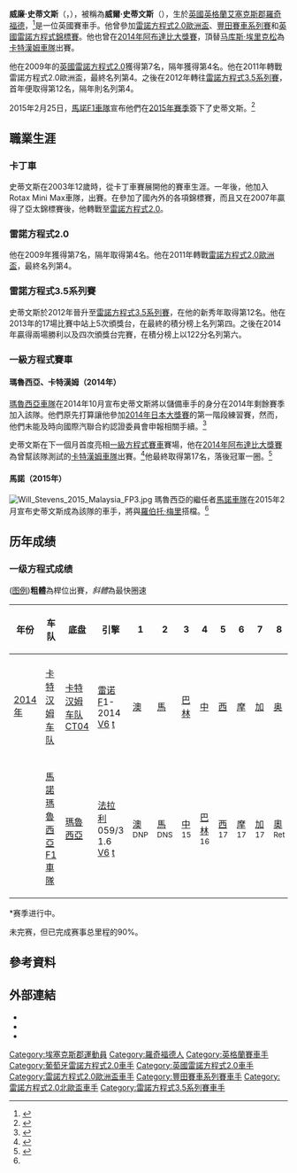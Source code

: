 {{noteTA
|G1=F1
}}
{{Infobox F1 driver
| Name            = 威爾·史蒂文斯<br>Will Stevens
| image           = Will Stevens 2015 Malaysia.jpg
| image_size      = 240
| caption         = 史蒂文斯於[[2015年馬來西亞大獎賽|2015年馬來西亞大獎賽]]
| Nationality     = {{flag|GBR|name=英国}}
| birth_date      = {{birth date and age|1991|6|28|df=y}}
| birth_place     = [[英國|英國]][[英格蘭|英格蘭]][[艾塞克斯郡|艾塞克斯郡]][[羅奇福德|羅奇福德]]
| Team            = [[馬諾車隊|瑪魯西亞]]-[[法拉利車隊|法拉利]]
| Car number      = 28
| Races           = 20（18次起步）
| Championships   = 0
| Wins            = 0
| Podiums         = 0
| Points          = 0
| Poles           = 0
| Fastest laps    = 0
| First race      = [[2014年阿布扎比大奖赛|2014年阿布扎比大奖赛]]
| First win       = 
| Last win        = 
| Last race       =[[2015年阿布扎比大奖赛|2015年阿布扎比大奖赛]]
| Last season   = 2015
| Last position = 第21（0分）
}}
{{Infobox racing driver
| name              =
| prev series       = [[雷諾世界系列賽|雷諾方程式3.5系列賽]]<br>[[雷諾方程式2.0北歐盃|雷諾方程式2.0北歐盃]]<br>[[雷諾方程式2.0歐洲盃|雷諾方程式2.0歐洲盃]]<br>[[英國雷諾方程式錦標賽|英國雷諾方程式錦標賽]]<br>[[豐田賽車系列賽|豐田賽車系列賽]]<br>[[英國雷諾方程式錦標賽|英國雷諾方程式錦標賽冬季系列賽]]<br>雷諾方程式2.0葡萄牙冬季系列賽
| prev series years = 2012－14年<br>2010年<br>2009－11年<br>2009－10年<br>2008－09年<br>2008年<br>2008年
}}

'''威廉·史蒂文斯'''（{{lang-en|William Stevens}}，{{bd|1991年|6月28日}}），被稱為'''威爾·史蒂文斯'''（{{lang-en|Will Stevens}}），生於[[英國|英國]][[英格蘭|英格蘭]][[艾塞克斯郡|艾塞克斯郡]][[羅奇福德|羅奇福德]]，<ref>{{cite web|url=http://www.renaultsport.co.uk/championships/formularenaultuk/drivers/stevens/Default.aspx|title=Will Stevens|work=renaultsport.co.uk|publisher=Renaultsport UK|accessdate=2010-04-04|archive-url=https://web.archive.org/web/20120223162021/http://www.renaultsport.co.uk/championships/formularenaultuk/drivers/stevens/Default.aspx|archive-date=2012-02-23|dead-url=yes}}</ref>是一位英國賽車手。他曾參加[[雷諾方程式2.0歐洲盃|雷諾方程式2.0歐洲盃]]、[[豐田賽車系列賽|豐田賽車系列賽]]和[[英國雷諾方程式錦標賽|英國雷諾方程式錦標賽]]。他也曾在[[2014年阿布達比大獎賽|2014年阿布達比大獎賽]]，頂替[[马库斯·埃里克松_(赛车运动员)|马库斯·埃里克松]]為[[卡特漢姆車隊|卡特漢姆車隊]]出賽。

他在2009年的[[英國雷諾方程式2.0|英國雷諾方程式2.0]]獲得第7名，隔年獲得第4名。他在2011年轉戰雷諾方程式2.0歐洲盃，最終名列第4。之後在2012年轉往[[雷諾方程式3.5系列賽|雷諾方程式3.5系列賽]]，首年便取得第12名，隔年則名列第4。

2015年2月25日，[[馬諾車隊|馬諾F1車隊]]宣布他們在[[2015年世界一級方程式錦標賽|2015年賽季]]簽下了史蒂文斯。<ref name="Manor">{{cite web|url=http://www.autosport.com/news/report.php/id/117815|title=Will Stevens secures Manor Formula 1 race seat|publisher=autosport.com|date=2015-02-25|accessdate=2015-02-25|archive-date=2015-03-04|archive-url=https://web.archive.org/web/20150304153253/http://www.autosport.com/news/report.php/id/117815|dead-url=yes}}</ref>

==職業生涯==
===卡丁車===
史蒂文斯在2003年12歲時，從卡丁車賽展開他的賽車生涯。一年後，他加入Rotax Mini Max車隊，出賽{{le|超級一全國卡丁車錦標賽|Super 1 National Kart Championships|全國小童錦標賽}}。在參加了國內外的各項錦標賽，而且又在2007年贏得了亞太錦標賽後，他轉戰至[[雷諾方程式2.0歐洲盃|雷諾方程式2.0]]。

===雷諾方程式2.0===
他在2009年{{le|英國雷諾方程式2.0|Formula Renault 2.0 UK}}獲得第7名，隔年取得第4名。他在2011年轉戰[[雷諾方程式2.0歐洲盃|雷諾方程式2.0歐洲盃]]，最終名列第4。

===雷諾方程式3.5系列賽===
史蒂文斯於2012年晉升至[[雷諾方程式3.5系列賽|雷諾方程式3.5系列賽]]，在他的新秀年取得第12名。他在2013年的17場比賽中站上5次頒獎台，在最終的積分榜上名列第四。之後在2014年贏得兩場勝利以及四次頒獎台完賽，在積分榜上以122分名列第六。

===一級方程式賽車===

====瑪魯西亞、卡特漢姆（2014年）====
[[瑪魯西亞車隊|瑪魯西亞車隊]]在2014年10月宣布史蒂文斯將以儲備車手的身分在2014年剩餘賽季加入該隊。他們原先打算讓他參加[[2014年日本大獎賽|2014年日本大獎賽]]的第一階段練習賽，然而，他們未能及時向國際汽聯合約認證委員會申報相關手續。<ref>{{cite web |url=http://www.bbc.co.uk/sport/0/formula1/29470951 |title=Japanese GP: Briton Will Stevens joins Marussia |last1=Benson |first1=Andrew |date=2014-10-03 |website=[[bbc.co.uk|bbc.co.uk]] |accessdate=2014-11-22 |archive-date=2014-10-21 |archive-url=https://web.archive.org/web/20141021182151/http://www.bbc.co.uk/sport/0/formula1/29470951 |dead-url=no }}</ref>

史蒂文斯在下一個月首度亮相[[一級方程式賽車|一級方程式賽車]]賽場，他在[[2014年阿布達比大獎賽|2014年阿布達比大獎賽]]為曾幫該隊測試的[[卡特漢姆車隊|卡特漢姆車隊]]出賽。<ref name="BBC-30131546">{{cite news|url=http://www.bbc.co.uk/sport/0/formula1/30131456|title=Caterham sign Britain's Will Stevens for Abu Dhabi Grand Prix|publisher=[[BBC_Sport|BBC Sport]]|date=2014-11-20|accessdate=2014-11-20|archive-date=2014-11-22|archive-url=https://web.archive.org/web/20141122023300/http://www.bbc.co.uk/sport/0/formula1/30131456|dead-url=no}}</ref>他最終取得第17名，落後冠軍一圈。<ref name="BBC-AbuDhabi2014">{{cite news|url=http://www.bbc.co.uk/sport/formula1/2014/abu-dhabi-grand-prix/results/race|title=Abu Dhabi Grand Prix 2014 Results|publisher=BBC Sport|date=2014-11-23|accessdate=2014-11-24|archive-date=2016-04-11|archive-url=https://web.archive.org/web/20160411124817/http://www.bbc.co.uk/sport/formula1/2014/abu-dhabi-grand-prix/results/race|dead-url=no}}</ref>

====馬諾（2015年）====
[[File:Will_Stevens_2015_Malaysia_FP3.jpg|thumbnail]]
瑪魯西亞的繼任者[[馬諾車隊|馬諾車隊]]在2015年2月宣布史蒂文斯成為該隊的車手，將與[[羅伯托·梅里|羅伯托·梅里]]搭檔。<ref name="Manor"/>

==历年成绩==
===一级方程式成绩===
([[:Template:F1_driver_results_legend|图例]])'''粗體'''為桿位出賽，''斜體''為最快圈速
{| class="wikitable" style="text-align:center; font-size:90%"
|-
! 年份
! 车队
! 底盘
! 引擎
! 1
! 2
! 3
! 4
! 5
! 6
! 7
! 8
! 9
! 10
! 11
! 12
! 13
! 14
! 15
! 16
! 17
! 18
! 19
! 排名
! [[一級方程式積分系統|积分]]
|-
| [[2014年世界一级方程式锦标赛|2014年]]
! [[卡特汉姆车队|卡特汉姆车队]]
! [[卡特汉姆车队|卡特汉姆车队]][[卡特汉姆CT04|CT04]]
! [[雷诺车队|雷诺]]F1-2014 [[V6发动机|V6]] [[渦輪增壓器|t]]
| [[2014年澳大利亚大奖赛|澳]]<br /><small></small>
|[[2014年马来西亞大奖赛|馬]]<br /><small></small>
|[[2014年巴林大奖赛|巴林]]<br /><small></small>
|[[2014年中国大奖赛|中]]<br /><small></small>
|[[2014年西班牙大奖赛|西]]<br /><small></small>
|[[2014年摩纳哥大奖赛|摩]]<br /><small></small>
|[[2014年加拿大大奖赛|加]]<br /><small></small>
|[[2014年奥地利大奖赛|奥]]<br /><small></small>
|[[2014年英国大奖赛|英]]<br /><small></small>
|[[2014年德国大奖赛|德]]<br /><small></small>
|[[2014年匈牙利大奖赛|匈]]<br /><small></small>
|[[2014年比利时大奖赛|比]]<br /><small></small>
|[[2014年意大利大奖赛|-{zh-hans:意;zh-hk:意;zh-tw:義;}-]]<br /><small> </small>
|[[2014年新加坡大奖赛|新]]<br /><small> </small>
|[[2014年日本大奖赛|日]]<br /><small> </small>
|[[2014年俄罗斯大奖赛|俄]]<br /><small> </small>
|[[2014年美国大奖赛|美]]<br /><small> </small>
|[[2014年巴西大奖赛|巴西]]<br /><small> </small>
|bgcolor="#CFCFFF"|[[2014年阿布扎比大奖赛|阿]]<br /><small>17</small>
! 第23
! 0
|-
| {{F1|2015}}
! [[馬諾車隊|馬諾瑪魯西亞F1車隊]]
! [[馬諾車隊|瑪魯西亞]]{{le|瑪魯西亞MR03|Marussia MR03|MR03}}
! [[法拉利車隊|法拉利]] 059/3 1.6 [[V6引擎|V6]] [[渦輪增壓|t]]
| [[2015年澳大利亞大獎賽|澳]]<br><small>DNP</small>
|bgcolor="#FFFFFF"| [[2015年馬來西亞大獎賽|馬]]<br><small>DNS</small>
|bgcolor="#CFCFFF"| [[2015年中國大獎賽|中]]<br /><small>15</small>
|bgcolor="#CFCFFF"| [[2015年巴林大獎賽|巴林]]<br /><small>16</small>
|bgcolor="#CFCFFF"| [[2015年西班牙大獎賽|西]]<br /><small>17</small>
|bgcolor="#CFCFFF"| [[2015年摩納哥大獎賽|摩]]<br /><small>17</small>
|bgcolor="#CFCFFF"| [[2015年加拿大大獎賽|加]]<br /><small>17</small>
|bgcolor="#EFCFFF"| [[2015年奧地利大獎賽|奧]]<br /><small>Ret</small>
|bgcolor="#CFCFFF"| [[2015年英國大獎賽|英]]<br /><small>13</small>
|bgcolor="#CFCFFF"| [[2015年匈牙利大獎賽|匈]]<br /><small>16†</small>
|bgcolor="#CFCFFF"| [[2015年比利時大獎賽|比]]<br /><small>16</small>
|bgcolor="#CFCFFF"| [[2015年義大利大獎賽|義]]<br /><small>15</small>
|bgcolor="#CFCFFF"| [[2015年新加坡大獎賽|新]]<br /><small>15</small>
|bgcolor="#CFCFFF"| [[2015年日本大獎賽|日]]<br /><small>19</small>
|bgcolor="#CFCFFF"| [[2015年俄羅斯大獎賽|俄]]<br /><small>14</small>
|bgcolor="#EFCFFF"| [[2015年美國大獎賽|美]]<br /><small>Ret</small>
|bgcolor="#CFCFFF"| [[2015年墨西哥大獎賽|墨]]<br /><small>16</small>
|bgcolor="#CFCFFF"| [[2015年巴西大獎賽|巴西]]<br /><small>17</small>
|bgcolor="#CFCFFF"| [[2015年阿布達比大獎賽|阿]]<br /><small>18</small>
! 第-*
! 0*
|}

<nowiki>*</nowiki>赛季进行中。

{{sup|†}}未完赛，但已完成赛事总里程的90%。

==參考資料==
{{Reflist}}

==外部連結==
* {{Official website|http://www.willstevens.co.uk/}}
* {{twitter|WillStevens_}}
* {{DriverDB driver|will-stevens}}

{{Formula One Entry List}}
{{馬諾F1車隊}}

{{DEFAULTSORT:Stevens, Will}}
[[Category:埃塞克斯郡運動員|Category:埃塞克斯郡運動員]]
[[Category:羅奇福德人|Category:羅奇福德人]]
[[Category:英格蘭賽車手|Category:英格蘭賽車手]]
[[Category:葡萄牙雷諾方程式2.0車手|Category:葡萄牙雷諾方程式2.0車手]]
[[Category:英國雷諾方程式2.0車手|Category:英國雷諾方程式2.0車手]]
[[Category:雷諾方程式2.0歐洲盃車手|Category:雷諾方程式2.0歐洲盃車手]]
[[Category:豐田賽車系列賽車手|Category:豐田賽車系列賽車手]]
[[Category:雷諾方程式2.0北歐盃車手|Category:雷諾方程式2.0北歐盃車手]]
[[Category:雷諾方程式3.5系列賽車手|Category:雷諾方程式3.5系列賽車手]]